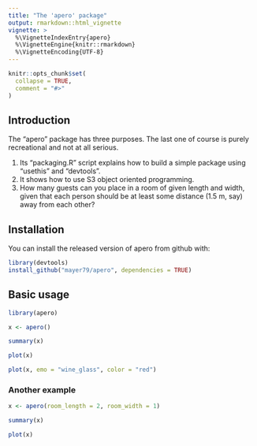 ```yaml
---
title: "The 'apero' package"
output: rmarkdown::html_vignette
vignette: >
  %\VignetteIndexEntry{apero}
  %\VignetteEngine{knitr::rmarkdown}
  %\VignetteEncoding{UTF-8}
---
```


```r
knitr::opts_chunk$set(
  collapse = TRUE,
  comment = "#>"
)
```

## Introduction

The "apero" package has three purposes. The last one of course is purely recreational and not at all serious.

1. Its "packaging.R" script explains how to build a simple package using "usethis" and "devtools".
2. It shows how to use S3 object oriented programming.
3. How many guests can you place in a room of given length and width, given that each person should be at least some distance (1.5 m, say) away from each other?

## Installation

You can install the released version of apero from github with:

``` r
library(devtools)
install_github("mayer79/apero", dependencies = TRUE)
```

## Basic usage 

```r
library(apero)
```

```r
x <- apero()

summary(x)

plot(x)

plot(x, emo = "wine_glass", color = "red")
```

### Another example

```r
x <- apero(room_length = 2, room_width = 1)

summary(x)

plot(x)

```
